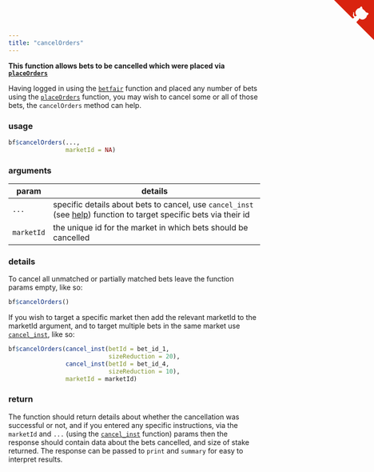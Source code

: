 ```yaml
---
title: "cancelOrders"
---
```


**This function allows bets to be cancelled which were placed via [`placeOrders`](placeOrders.html)**

Having logged in using the [`betfair`](betfair.html) function and placed any number of bets using the [`placeOrders`](placeOrders.html) function, you may wish to cancel some or all of those bets, the `cancelOrders` method can help.

### usage

```r
bf$cancelOrders(...,
                marketId = NA)
```

### arguments

param | details
------|-------------------------------------------------------------------------
`...` | specific details about bets to cancel, use `cancel_inst` (see [help](bf_helpers.html#cancel_inst)) function to target specific bets via their id
`marketId` | the unique id for the market in which bets should be cancelled

### details

To cancel all unmatched or partially matched bets leave the function params empty, like so:

```r
bf$cancelOrders()
```

If you wish to target a specific market then add the relevant marketId to the marketId argument, and to target multiple bets in the same market use [`cancel_inst`](bf_helpers.html#cancel_inst), like so:

```r
bf$cancelOrders(cancel_inst(betId = bet_id_1,
                            sizeReduction = 20),
                cancel_inst(betId = bet_id_4,
                            sizeReduction = 10),
                marketId = marketId)
```

### return

The function should return details about whether the cancellation was successful or not, and if you entered any specific instructions, via the `marketId` and `...` (using the [`cancel_inst`](bf_helper.html#cancel_inst) function) params then the response should contain data about the bets cancelled, and size of stake returned.  The response can be passed to `print` and `summary` for easy to interpret results.


<a href="https://github.com/durtal/betfaiR" class="github-corner"><svg width="80" height="80" viewBox="0 0 250 250" style="fill:#d9230f; color:#fcfcfc; position: absolute; top: 0; border: 0; right: 0;"><path d="M0,0 L115,115 L130,115 L142,142 L250,250 L250,0 Z"></path><path d="M128.3,109.0 C113.8,99.7 119.0,89.6 119.0,89.6 C122.0,82.7 120.5,78.6 120.5,78.6 C119.2,72.0 123.4,76.3 123.4,76.3 C127.3,80.9 125.5,87.3 125.5,87.3 C122.9,97.6 130.6,101.9 134.4,103.2" fill="currentColor" style="transform-origin: 130px 106px;" class="octo-arm"></path><path d="M115.0,115.0 C114.9,115.1 118.7,116.5 119.8,115.4 L133.7,101.6 C136.9,99.2 139.9,98.4 142.2,98.6 C133.8,88.0 127.5,74.4 143.8,58.0 C148.5,53.4 154.0,51.2 159.7,51.0 C160.3,49.4 163.2,43.6 171.4,40.1 C171.4,40.1 176.1,42.5 178.8,56.2 C183.1,58.6 187.2,61.8 190.9,65.4 C194.5,69.0 197.7,73.2 200.1,77.6 C213.8,80.2 216.3,84.9 216.3,84.9 C212.7,93.1 206.9,96.0 205.4,96.6 C205.1,102.4 203.0,107.8 198.3,112.5 C181.9,128.9 168.3,122.5 157.7,114.1 C157.9,116.9 156.7,120.9 152.7,124.9 L141.0,136.5 C139.8,137.7 141.6,141.9 141.8,141.8 Z" fill="currentColor" class="octo-body"></path></svg></a><style>.github-corner:hover .octo-arm{animation:octocat-wave 560ms ease-in-out}@keyframes octocat-wave{0%,100%{transform:rotate(0)}20%,60%{transform:rotate(-25deg)}40%,80%{transform:rotate(10deg)}}@media (max-width:500px){.github-corner:hover .octo-arm{animation:none}.github-corner .octo-arm{animation:octocat-wave 560ms ease-in-out}}</style>
